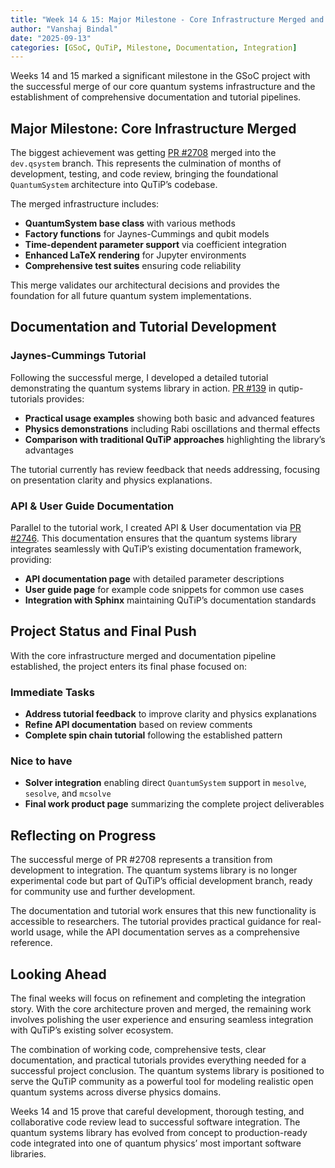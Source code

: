 ```yaml
---
title: "Week 14 & 15: Major Milestone - Core Infrastructure Merged and Documentation Pipeline"
author: "Vanshaj Bindal"
date: "2025-09-13"
categories: [GSoC, QuTiP, Milestone, Documentation, Integration]
---
```


Weeks 14 and 15 marked a significant milestone in the GSoC project with the successful merge of our core quantum systems infrastructure and the establishment of comprehensive documentation and tutorial pipelines.

## Major Milestone: Core Infrastructure Merged

The biggest achievement was getting [PR #2708](https://github.com/qutip/qutip/pull/2708) merged into the `dev.qsystem` branch. This represents the culmination of months of development, testing, and code review, bringing the foundational `QuantumSystem` architecture into QuTiP's codebase.

The merged infrastructure includes:

- **QuantumSystem base class** with various methods
- **Factory functions** for Jaynes-Cummings and qubit models  
- **Time-dependent parameter support** via coefficient integration
- **Enhanced LaTeX rendering** for Jupyter environments
- **Comprehensive test suites** ensuring code reliability

This merge validates our architectural decisions and provides the foundation for all future quantum system implementations.

## Documentation and Tutorial Development

### Jaynes-Cummings Tutorial

Following the successful merge, I developed a detailed tutorial demonstrating the quantum systems library in action. [PR #139](https://github.com/qutip/qutip-tutorials/pull/139) in qutip-tutorials provides:

- **Practical usage examples** showing both basic and advanced features
- **Physics demonstrations** including Rabi oscillations and thermal effects
- **Comparison with traditional QuTiP approaches** highlighting the library's advantages

The tutorial currently has review feedback that needs addressing, focusing on presentation clarity and physics explanations.

### API & User Guide Documentation

Parallel to the tutorial work, I created API & User documentation via [PR #2746](https://github.com/qutip/qutip/pull/2746). This documentation ensures that the quantum systems library integrates seamlessly with QuTiP's existing documentation framework, providing:

- **API documentation page** with detailed parameter descriptions
- **User guide page** for example code snippets for common use cases  
- **Integration with Sphinx** maintaining QuTiP's documentation standards

## Project Status and Final Push

With the core infrastructure merged and documentation pipeline established, the project enters its final phase focused on:

### Immediate Tasks
- **Address tutorial feedback** to improve clarity and physics explanations
- **Refine API documentation** based on review comments
- **Complete spin chain tutorial** following the established pattern

### Nice to have  
- **Solver integration** enabling direct `QuantumSystem` support in `mesolve`, `sesolve`, and `mcsolve`
- **Final work product page** summarizing the complete project deliverables

## Reflecting on Progress

The successful merge of PR #2708 represents a transition from development to integration. The quantum systems library is no longer experimental code but part of QuTiP's official development branch, ready for community use and further development.

The documentation and tutorial work ensures that this new functionality is accessible to researchers. The tutorial provides practical guidance for real-world usage, while the API documentation serves as a comprehensive reference.

## Looking Ahead

The final weeks will focus on refinement and completing the integration story. With the core architecture proven and merged, the remaining work involves polishing the user experience and ensuring seamless integration with QuTiP's existing solver ecosystem.

The combination of working code, comprehensive tests, clear documentation, and practical tutorials provides everything needed for a successful project conclusion. The quantum systems library is positioned to serve the QuTiP community as a powerful tool for modeling realistic open quantum systems across diverse physics domains.

Weeks 14 and 15 prove that careful development, thorough testing, and collaborative code review lead to successful software integration. The quantum systems library has evolved from concept to production-ready code integrated into one of quantum physics' most important software libraries.